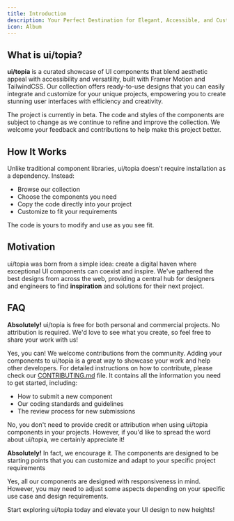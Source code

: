 ```yaml
---
title: Introduction
description: Your Perfect Destination for Elegant, Accessible, and Customizable UI Components
icon: Album
---
```


## What is ui/topia?

**ui/topia** is a curated showcase of UI components that blend aesthetic appeal with accessibility and versatility, built with Framer Motion and TailwindCSS. Our collection offers ready-to-use designs that you can easily integrate and customize for your unique projects, empowering you to create stunning user interfaces with efficiency and creativity.

<Callout type="info">
  The project is currently in beta. The code and styles of the components are
  subject to change as we continue to refine and improve the collection. We
  welcome your feedback and contributions to help make this project better.
</Callout>

## How It Works

Unlike traditional component libraries, ui/topia doesn't require installation as a dependency. Instead:

- Browse our collection
- Choose the components you need
- Copy the code directly into your project
- Customize to fit your requirements

The code is yours to modify and use as you see fit.

## Motivation

ui/topia was born from a simple idea: create a digital haven where exceptional UI components can coexist and inspire. We've gathered the best designs from across the web, providing a central hub for designers and engineers to find **inspiration** and solutions for their next project.

## FAQ

<Accordions>
<Accordion title="Can I use this in my project?">

**Absolutely!** ui/topia is free for both personal and commercial projects. No attribution is required.
We'd love to see what you create, so feel free to share your work with us!

</Accordion>

<Accordion title="Can I add components to this site?">

Yes, you can! We welcome contributions from the community. Adding your components to ui/topia is a great way to showcase your work and help other developers.
For detailed instructions on how to contribute, please check our [CONTRIBUTING.md](https://github.com/cahyawibawa/ui-topia/blob/main/CONTRIBUTING.md) file. It contains all the information you need to get started, including:

- How to submit a new component
- Our coding standards and guidelines
- The review process for new submissions

</Accordion>

<Accordion title="Do I need to credit ui/topia when I use a component?">

No, you don't need to provide credit or attribution when using ui/topia components in your projects. However, if you'd like to spread the word about ui/topia, we certainly appreciate it!

</Accordion>

<Accordion title="Can I modify the components to fit my needs?">

**Absolutely!** In fact, we encourage it. The components are designed to be starting points that you can customize and adapt to your specific project requirements

</Accordion>

<Accordion title="Are the components responsive?">

Yes, all our components are designed with responsiveness in mind. However, you may need to adjust some aspects depending on your specific use case and design requirements.

</Accordion>
</Accordions>

Start exploring ui/topia today and elevate your UI design to new heights!
